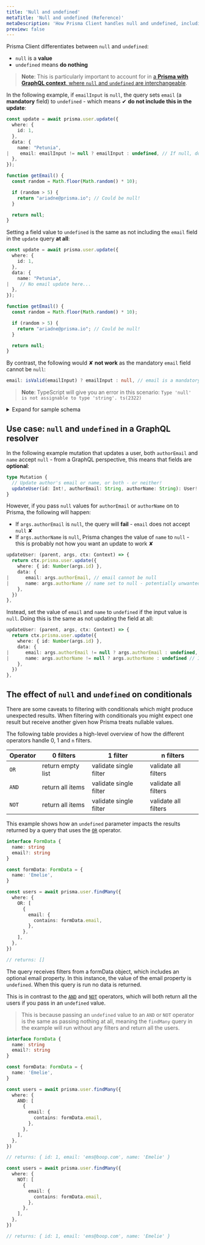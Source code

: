```yaml
---
title: 'Null and undefined'
metaTitle: 'Null and undefined (Reference)'
metaDescription: 'How Prisma Client handles null and undefined, including a GraphQL use case.'
preview: false
---
```


<TopBlock>

Prisma Client differentiates between `null` and `undefined`:

- `null` is a **value**
- `undefined` means **do nothing**

> **Note**: This is particularly important to account for in [a **Prisma with GraphQL context**, where `null` and `undefined` are interchangeable](#use-case-null-and-undefined-in-a-graphql-resolver).

In the following example, if `emailInput` is `null`, the query sets `email` (a **mandatory** field) to `undefined` - which means ✔ **do not include this in the update**:

```ts
const update = await prisma.user.update({
  where: {
    id: 1,
  },
  data: {
    name: "Petunia",
|    email: emailInput != null ? emailInput : undefined, // If null, don't include in update!
  },
});

function getEmail() {
  const random = Math.floor(Math.random() * 10);

  if (random > 5) {
    return "ariadne@prisma.io"; // Could be null!
  }

  return null;
}
```

Setting a field value to `undefined` is the same as not including the `email` field in the `update` query **at all**:

```ts
const update = await prisma.user.update({
  where: {
    id: 1,
  },
  data: {
    name: "Petunia",
|    // No email update here...
  },
});

function getEmail() {
  const random = Math.floor(Math.random() * 10);

  if (random > 5) {
    return "ariadne@prisma.io"; // Could be null!
  }

  return null;
}
```

By contrast, the following would ✘ **not work** as the mandatory `email` field cannot be `null`:

```ts
email: isValid(emailInput) ? emailInput : null, // email is a mandatory field!
```

> **Note**: TypeScript will give you an error in this scenario: `Type 'null' is not assignable to type 'string'. ts(2322)`

<details><summary>Expand for sample schema</summary>

```prisma
model User {
  email String  @unique
  id    Int     @id @default(autoincrement())
  name  String?
  posts Post[]
}

model Post {
  id       String @id @default(cuid())
  title    String
  authorId Int?
  views    Int?
  author   User?  @relation(fields: [authorId], references: [id])
}
```

</details>

</TopBlock>

## Use case: `null` and `undefined` in a GraphQL resolver

In the following example mutation that updates a user, both `authorEmail` and `name` accept `null` - from a GraphQL perspective, this means that fields are **optional**:

```ts
type Mutation {
  // Update author's email or name, or both - or neither!
  updateUser(id: Int!, authorEmail: String, authorName: String): User!
}
```

However, if you pass `null` values for `authorEmail` or `authorName` on to Prisma, the following will happen:

- If `args.authorEmail` is `null`, the query will **fail** - `email` does not accept `null` ✘
- If `args.authorName` is `null`, Prisma changes the value of `name` to `null` - this is probably not how you want an update to work ✘

```ts
updateUser: (parent, args, ctx: Context) => {
  return ctx.prisma.user.update({
    where: { id: Number(args.id) },
    data: {
|      email: args.authorEmail, // email cannot be null
|      name: args.authorName // name set to null - potentially unwanted behavior
    },
  })
},
```

Instead, set the value of `email` and `name` to `undefined` if the input value is `null`. Doing this is the same as not updating the field at all:

```ts
updateUser: (parent, args, ctx: Context) => {
  return ctx.prisma.user.update({
    where: { id: Number(args.id) },
    data: {
|      email: args.authorEmail != null ? args.authorEmail : undefined, // If null, do nothing
|      name: args.authorName != null ? args.authorName : undefined // If null, do nothing
    },
  })
},
```

## The effect of `null` and `undefined` on conditionals

There are some caveats to filtering with conditionals which might produce unexpected results. When filtering with conditionals you might expect one result but receive another given how Prisma treats nullable values.

The following table provides a high-level overview of how the different operators handle 0, 1 and `n` filters.

| Operator | 0 filters         | 1 filter               | n filters            |
| -------- | ----------------- | ---------------------- | -------------------- |
| `OR`     | return empty list | validate single filter | validate all filters |
| `AND`    | return all items  | validate single filter | validate all filters |
| `NOT`    | return all items  | validate single filter | validate all filters |

This example shows how an `undefined` parameter impacts the results returned by a query that uses the [`OR`](/reference/api-reference/prisma-client-reference#or) <span class="api"></span> operator.

```ts
interface FormData {
  name: string
  email?: string
}

const formData: FormData = {
  name: 'Emelie',
}

const users = await prisma.user.findMany({
  where: {
    OR: [
      {
        email: {
          contains: formData.email,
        },
      },
    ],
  },
})

// returns: []
```

The query receives filters from a formData object, which includes an optional email property. In this instance, the value of the email property is `undefined`. When this query is run no data is returned.

This is in contrast to the [`AND`](/reference/api-reference/prisma-client-reference#and) <span class="api"></span> and [`NOT`](/reference/api-reference/prisma-client-reference#not-1) <span class="api"></span> operators, which will both return all the users
if you pass in an `undefined` value.

> This is because passing an `undefined` value to an `AND` or `NOT` operator is the same
> as passing nothing at all, meaning the `findMany` query in the example will run without any filters and return all the users.

```ts
interface FormData {
  name: string
  email?: string
}

const formData: FormData = {
  name: 'Emelie',
}

const users = await prisma.user.findMany({
  where: {
    AND: [
      {
        email: {
          contains: formData.email,
        },
      },
    ],
  },
})

// returns: { id: 1, email: 'ems@boop.com', name: 'Emelie' }

const users = await prisma.user.findMany({
  where: {
    NOT: [
      {
        email: {
          contains: formData.email,
        },
      },
    ],
  },
})

// returns: { id: 1, email: 'ems@boop.com', name: 'Emelie' }
```
